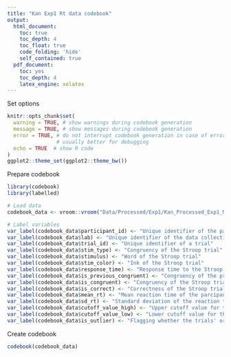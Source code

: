 ```yaml
---
title: "Kan Exp1 Rt data codebook"
output:
  html_document:
    toc: true
    toc_depth: 4
    toc_float: true
    code_folding: 'hide'
    self_contained: true
  pdf_document:
    toc: yes
    toc_depth: 4
    latex_engine: xelatex
---
```


Set options

```r
knitr::opts_chunk$set(
  warning = TRUE, # show warnings during codebook generation
  message = TRUE, # show messages during codebook generation
  error = TRUE, # do not interrupt codebook generation in case of errors,
                # usually better for debugging
  echo = TRUE  # show R code
)
ggplot2::theme_set(ggplot2::theme_bw())

```

Prepare codebook

```r
library(codebook)
library(labelled)

# Load data
codebook_data <- vroom::vroom("Data/Processed/Exp1/Kan_Processed_Exp1_Main_Rt_data.tsv")

# Label variables
var_label(codebook_data$participant_id) <- "Unique identifier of the participant"
var_label(codebook_data$lab) <- "Unique identifier of the data collection site"
var_label(codebook_data$trial_id) <- "Unique identifier of a trial"
var_label(codebook_data$stim_type) <- "Congruency of the Stroop trial"
var_label(codebook_data$stimulus) <- "Word of the Stroop trial"
var_label(codebook_data$stim_color) <- "Ink of the Stroop trial"
var_label(codebook_data$response_time) <- "Response time to the Stroop trial in milliseconds"
var_label(codebook_data$is_previous_congruent) <- "Congruency of the previous trial"
var_label(codebook_data$is_congruent) <- "Congruency of the Stroop trial"
var_label(codebook_data$is_correct) <- "Correctness of the Stroop trial"
var_label(codebook_data$mean_rt) <- "Mean reaction time of the parcipant"
var_label(codebook_data$sd_rt) <- "Standard deviation of the reaction time of the participant"
var_label(codebook_data$cutoff_value_high) <- "Upper cutoff value for the trial"
var_label(codebook_data$cutoff_value_low) <- "Lower cutoff value for the trial"
var_label(codebook_data$is_outlier) <- "Flagging whether the trials' original response time was a low outlier (2), a high outlier (1) or not an outlier (0)"
```

Create codebook

```r
codebook(codebook_data)
```
